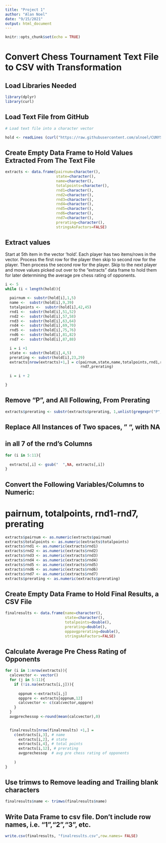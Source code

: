 ---
title: "Project 1"
author: "Alan Noel"
date: "9/15/2021"
output: html_document
---

```{r setup, include=FALSE}
knitr::opts_chunk$set(echo = TRUE)
```



# Convert Chess Tournament Text File to CSV with Transformation

## Load Libraries Needed 

```{r load-libraries}
library(dplyr)
library(curl)
```
## Load Text File from GitHub
```{r load-text-file, warning=FALSE}
# Load text file into a character vector

hold <- readLines (curl("https://raw.githubusercontent.com/alnoel/CUNYSPS-Data607/main/tournamentinfo.txt"))
```

## Create Empty Data Frame to Hold Values Extracted From The Text File  

```{r ure, echo=FALSE}
extracts <- data.frame(pairnum=character(),
                       state=character(),
                       name=character(),
                       totalpoints=character(),
                       rnd1=character(),
                       rnd2=character(),
                       rnd3=character(),
                       rnd4=character(),
                       rnd5=character(),
                       rnd6=character(),
                       rnd7=character(),
                       prerating=character(),
                       stringsAsFactors=FALSE)
```

## Extract values 

Start at 5th item in the vector 'hold'. Each player has two items/rows in the vector.
Process the first row for the player then skip to second row for the player. Then
process the second row for the player. Skip to the next player and move values picked out
over to the "extracts" data frame to hold them for later determining the average 
pre chess rating of opponents. 


```{r loop-and-extract}

i <- 5
while (i < length(hold)){

  pairnum <- substr(hold[i],1,5)
  name <-  substr(hold[i],9,39)
  totalpoints <-  substr(hold[i],42,45)
  rnd1 <-  substr(hold[i],51,52)
  rnd2 <-  substr(hold[i],57,58)
  rnd3 <-  substr(hold[i],63,64)
  rnd4 <-  substr(hold[i],69,70)
  rnd5 <-  substr(hold[i],75,76)
  rnd6 <-  substr(hold[i],81,82)
  rnd7 <-  substr(hold[i],87,88)

  i = i +1
  state <- substr(hold[i],4,5)
  prerating <- substr(hold[i],23,29)
  extracts[nrow(extracts)+1,] = c(pairnum,state,name,totalpoints,rnd1,rnd2,rnd3,rnd4, rnd5,rnd6,
                                  rnd7,prerating)
  
  i = i + 2

}

```

## Remove "P", and All Following,  From Prerating
```{r removeP}
extracts$prerating <- substr(extracts$prerating, 1,unlist(gregexpr("P",extracts$prerating))-1)
```


## Replace All Instances of Two spaces, "  ", with NA
## in all 7 of the rnd's Columns

```{r two-spaces-to-NA, warning=FALSE}
for (i in 5:11){
  
  extracts[,i] <- gsub("  ",NA, extracts[,i])
}
```


## Convert the Following Variables/Columns to Numeric: 
# pairnum, totalpoints, rnd1-rnd7, prerating

```{r convert-numeric}

extracts$pairnum <- as.numeric(extracts$pairnum)
extracts$totalpoints <- as.numeric(extracts$totalpoints)
extracts$rnd1 <- as.numeric(extracts$rnd1)
extracts$rnd2 <- as.numeric(extracts$rnd2)
extracts$rnd3 <- as.numeric(extracts$rnd3)
extracts$rnd4 <- as.numeric(extracts$rnd4)
extracts$rnd5 <- as.numeric(extracts$rnd5)
extracts$rnd6 <- as.numeric(extracts$rnd6)
extracts$rnd7 <- as.numeric(extracts$rnd7)
extracts$prerating <- as.numeric(extracts$prerating)

```

## Create Empty Data Frame to Hold Final Results, a CSV File

```{r empty-dataframe}
finalresults <- data.frame(name=character(),
                           state=character(),
                           totalpoints=double(),
                           prerating=double(),
                           oppavgprerating=double(),
                           stringsAsFactors=FALSE)
```

## Calculate Average Pre Chess Rating of Opponents

```{r calculate-average-prechess}
for (i in 1:nrow(extracts)){
  calcvector <- vector()
  for (j in 5:11){
    if (!is.na(extracts[i,j])){
      
      oppnum <-extracts[i,j]
      opppre <- extracts[oppnum,12]
      calcvector <- c(calcvector,opppre)
    }   
  }
  avgprechessop <-round(mean(calcvector),0)

  
  finalresults[nrow(finalresults) +1,] =
    c(extracts[i,3], # name
      extracts[i,2], # state
      extracts[i,4], # total points
      extracts[i,12], # prerating
      avgprechessop  # avg pre chess rating of opponents
      
    )
}


```

## Use trimws to Remove leading and Trailing blank characters

```{r remove-leading-trailing}
finalresults$name <- trimws(finalresults$name)
```


## Write Data Frame to csv file. Don't include row names, i.e. "1","2","3", etc.
```{r write-csv-file }
write.csv(finalresults, "finalresults.csv",row.names= FALSE)

```

 



